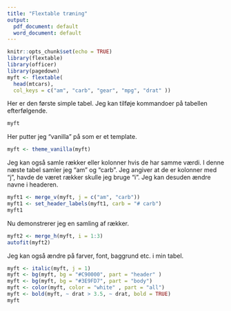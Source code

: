 ```yaml
---
title: "Flextable træning"
output:
  pdf_document: default
  word_document: default
---
```


```r
knitr::opts_chunk$set(echo = TRUE)
library(flextable)
library(officer)
library(pagedown)
myft <- flextable(
  head(mtcars), 
  col_keys = c("am", "carb", "gear", "mpg", "drat" ))
```

Her er den første simple tabel. Jeg kan tilføje kommandoer på tabellen efterfølgende. 

```r
myft
```

Her putter jeg "vanilla" på som er et template.

```r
myft <- theme_vanilla(myft)
```

Jeg kan også samle rækker eller kolonner hvis de har samme værdi. I denne næste tabel samler jeg "am" og "carb". Jeg angiver at de er kolonner med "j", havde de været rækker skulle jeg bruge "i". Jeg kan desuden ændre navne i headeren.

```r
myft1 <- merge_v(myft, j = c("am", "carb"))
myft1 <- set_header_labels(myft1, carb = "# carb")
myft1
```

Nu demonstrerer jeg en samling af rækker.

```r
myft2 <- merge_h(myft, i = 1:3)
autofit(myft2)
```

Jeg kan også ændre på farver, font, baggrund etc. i min tabel.

```r
myft <- italic(myft, j = 1)
myft <- bg(myft, bg = "#C90000", part = "header" )
myft <- bg(myft, bg = "#3E9FD7", part = "body")
myft <- color(myft, color = "white" , part = "all")
myft <- bold(myft, ~ drat > 3.5, ~ drat, bold = TRUE)
myft
```



